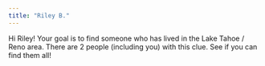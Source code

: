 ```yaml
---
title: "Riley B."
---
```


Hi Riley! Your goal is to find someone who has lived in the Lake Tahoe / Reno area. There are 2 people (including you) with this clue. See if you can find them all!
